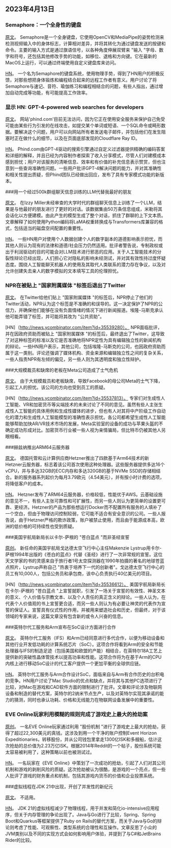 

<CallToAction />

<Steps>

## 2023年4月13日

### Semaphore：一个全身性的键盘

[原文](https://github.com/everythingishacked/Semaphore)。
Semaphore是一个全身键盘，它使用OpenCV和MediaPipe的姿势检测来检测视频输入中的身体标志，计算相对差异，并将其转化为通过键盘发送的按键和命令。主要的输入方式是通过旗语信号，以各种角度伸展双臂来 "输入 "字母、数字和符号，还包括其他修改手势的功能，如移位、退格和方向键。它在最新的MacOS上运行，可以通过终端使用自定义键盘库来访问。

[HN](http://news.ycombinator.com/item?id=35536550)。
一个名为Semaphore的键盘系统，使用物理手势，得到了HN用户的积极反馈，对那些想把身体锻炼和编程结合起来的远程工作者有意义。用户讨论了将Semaphore与速记、音符、瑜伽练习和编程相结合的问题，有些人指出，通过增加自动完成等功能，有可能提高工作效率。

### 显示 HN: GPT-4-powered web searches for developers

[原文](https://www.phind.com)。
网站'phind.com'目前无法访问，因为它正在使用安全服务来保护自己免受可能由某些行为引发的在线攻击，如提交某个单词或短语、一个SQL命令或畸形数据。要解决这个问题，用户可以向网站所有者发送电子邮件，并包括他们在发生阻塞时正在做什么的细节，以及在页面底部发现的Cloudflare Ray ID。

[HN](http://news.ycombinator.com/item?id=35543668)。
Phind.com由GPT-4驱动的搜索引擎通过自定义过滤器提供精确的编码答案和详细的解释，并且已经为内容制作者探索了收入分享模式，尽管人们对建模成本感到担忧；用户对该服务的清晰信息、效率和有价值的补充信息表示赞赏，但也注意到一些查询准确性问题。一些用户批评GPT-4解决问题的能力，并对其准确性和相关性提出质疑，但Phind团队已经做出回应，发布了具有专家模式功能的新版本。

###用一个经过500k群组聊天信息训练的LLM代替我最好的朋友

[原文](https://www.izzy.co/blogs/robo-boys.html)。
在Izzy Miller未经审查的大学时代的群组聊天信息上训练了一个LLM，结果是与他最好的朋友进行了更好的对话。该数据集由50万条信息组成，米勒将其会话化以方便建模。由此产生的模型生成了整个对话，抓住了群聊的上下文本质。文章解释了如何使用Python编码将LaMA权重转换成与Transformers库兼容的格式，包括适当的磁盘空间配置的重要性。

[HN](http://news.ycombinator.com/item?id=35540154)。
一些HN用户对使用个人数据创建个人的数字副本的道德影响表示担忧，而其他人则认为现有的法律和道德/社会压力仍然适用。批评者警告说，专制政权或出于利润驱动的目的可能会对LLM技术进行邪恶的应用。关于人工智能技术的分裂性辩论已经出现，人们担心它对隐私的影响未经测试，并对其有效性持过度怀疑态度。围绕人工智能聊天机器人的使用及其取代人类联系的潜力存在争议，以及对允许创建失去亲人的数字模拟的文本填写工具的伦理担忧。

### NPR在被贴上 "国家附属媒体 "标签后退出了Twitter

[原文](https://www.wbur.org/npr/1169269161/npr-leaves-twitter-government-funded-media-label)。
在Twitter给他们贴上 "国家附属媒体 "的标签后，NPR停止了他们的Twitter活动，NPR认为这个标签是不准确的和误导的。这一决定保护了NPR的公信力，并确保他们能够在没有负面情绪的情况下进行新闻报道。埃隆-马斯克承认他可能弄错了标签，并可能将其改为 "公共资助"。

[HN]（http://news.ycombinator.com/item?id=35539280）。
NPR面临批评，并在因政府资助而被贴上 "国家附属媒体 "的标签后，最终退出了Twitter，这导致了对这种标签的标准以及它是否准确地将NPR定性为具有编辑独立性的新闻机构的辩论。一些HN用户表示，其他公司，包括埃隆-马斯克的公司，也因政府资助而属于这一类别。评论还强调了媒体机构、资金来源和编辑独立性之间的复杂关系，一些人指责NPR有左倾的偏见，另一些人则为其透明度和独立性辩护。

###大规模裁员和缺席的老板在Meta公司造成了士气危机

[原文](https://www.nytimes.com/2023/04/12/technology/meta-layoffs-employees-management.html)。
由于大规模裁员和老板缺席，导致Facebook的母公司Meta的士气下降，引起工人的担忧。该公司的方向也受到员工的质疑。

[HN]（http://news.ycombinator.com/item?id=35537813）。
专家们对生成性人工智能、VR和加密货币等尖端技术的未来讨论了不同的意见。虽然有些人主张生成性人工智能的具体用例和生成性媒体的进步，但也有人对其将中产阶级工作自动化的潜力和生成性人工智能模型的准确性表示担忧。各公司都希望生成性人工智能能够帮助加快AR/VR技术市场的发展，Meta实验室的设备的成功与苹果头盔的不确定成功形成对比。加密货币行业被一些人视为亲情骗局，但比特币仍被其他人另眼相看。

###赫兹纳推出ARM64云服务器

[原文](https://www.hetzner.com/press-release/arm64-cloud/)。
德国托管和云计算供应商Hetzner推出了四款基于Arm64技术的新Hetzner云服务器，标志着该公司首次使用这种处理器。这些服务器提供多达16个vCPU，并与多达32GB的ECC内存和多达320GB的基于NVMe SSD的存储相结合。新的服务器系列起价为每月3.79欧元（4.54美元），并有按小时计费的选项，将降低客户的成本。

[HN](http://news.ycombinator.com/item?id=35540084)。
Hetzner发布了ARM64云服务器，价格较低，性能优于AWS。云基础设施的意见不一，有些人主张可靠性和可扩展性，而另一些人则认为更简单的设置更可靠、更经济。Hetzner的产品为那些想运行Docker而不配置所有服务的人填补了一个空白，但由于物理访问控制较弱，它可能不适合有安全意识的公司。一些人报告说，由于Hetzner严格的欺诈政策，账户被禁止使用，而且由于能源成本高，欧洲的低价格的可持续性也受到质疑。

###美国宇航局新局长以卡尔-萨根的 "苍白蓝点 "而非圣经宣誓

[原创](https://www.independent.co.uk/space/nasa-director-carl-sagan-oath-b2317698.html)。
新任命的美国宇航局戈达德太空飞行中心主任Makenzie Lystrup用卡尔-萨根1994年出版的《苍白的蓝点》代替《圣经》进行了一次非常规的宣誓。这位天文学家的书的灵感来自于旅行者1号太空探测器在1990年拍摄的著名的地球苍蓝点照片，Lystrup声称自己 "热衷于培养下一代的创新者"。戈达德太空飞行中心的员工有10,000人，包括公务员和承包商，该中心负责执行40亿美元的项目。

[HN]（http://news.ycombinator.com/item?id=35536612）。
美国宇航局新局长在卡尔-萨根的 "苍白蓝点 "上宣誓就职，引发了一场关于宣誓的有效性、神圣文本的意义、个人价值与宗教文本、以及个人责任的真正含义的辩论。一些人认为，在代表个人价值观的书上宣誓更合适，而另一些人则认为有必要让神灵的代表作为宣誓的保证人。宣誓具有仪式性的作用，并被用来塑造社会和历史，但最终，对于该领域的专家来说，这篇文章没有包含新的或令人兴奋的信息。

###英特尔代工服务和Arm宣布在SoC设计方面进行合作

[原文](https://www.intel.com/content/www/us/en/newsroom/news/intel-foundry-arm-announce-multigeneration-collaboration-leading-edge-soc-design.html)。
英特尔代工服务（IFS）和Arm已经同意进行多代合作，以便为移动设备和其他行业开发低功耗的计算系统芯片（SoC）。这项合作将看到Arm的安全和节能处理器与IFS的制造足迹（包括美国和欧盟的产能）相结合，在英特尔18A工艺上提供新的突破性晶体管技术以提高功率和性能。这项合作将为在基于Arm的CPU内核上进行移动SoC设计的代工客户提供一个更加平衡的全球供应链。

[HN](http://news.ycombinator.com/item?id=35539057)。
英特尔代工服务与Arm合作设计SoC，面临来自与Arm有合作历史的台积电的竞争。HN用户讨论了Mac Studio的优点和缺点，并将其与其他PC选项进行了比较，对Mac在游戏和CAD软件方面的限制进行了批评。文章和评论涉及物联网设备和制造的替代方案，英特尔的2纳米节点生产，以及对英特尔实现其承诺的能力的猜测，同时也承认功耗、价格和无线能力在物联网设备发展中的重要性。

### EVE Online玩家利用模糊的规则完成了游戏史上最大的抢劫案

[原创](https://www.pcgamer.com/eve-online-player-uses-obscure-rule-to-pull-off-the-biggest-heist-in-the-games-history/)。
一名EVE Online玩家通过利用 "股份机制 "进行了游戏史上最大的抢劫，获得了超过22,300美元的真钱。这涉及到用一个干净的账户控制Event Horizon Expeditionaries，转移股份，并从公司钱包里拿走1300亿ISK和多艘船，估计这次抢劫的总价值为2.23万亿ISK。根据2014年Reddit的一个帖子，股份系统可能太容易被利用了，这种策略以前也被测试过。

[HN](http://news.ycombinator.com/item?id=35533711)。
一名玩家在《EVE Online》中策划了一次成功的抢劫，引起了人们对其公司机制和游戏的剥削风险的质疑。这次抢劫被认为很酷，是游戏的一个亮点，但一些人批评了游戏的财务重点和机制，包括其游戏内货币的价值和企业投票系统。

###虚拟线程在JDK 21中出现，开创了并发性的新纪元

[原文](https://www.infoq.com/news/2023/04/virtual-threads-arrives-jdk21/)。
不适用。

[HN](http://news.ycombinator.com/item?id=35535906)。
JDK 21的虚拟线程减少了物理线程，用于并发和简化io-intensive应用程序，但关于内存管理的争论出现了。Java与Go进行了比较，Spring、Spring Boot和Quarkus等框架提供了Ruby on Rails的替代方案，而关于Java与Go的辩论则考虑了性能、可观察性、类型系统的合理性和互操作。文章反思了小众的JVM类别以及不同的实现方式会如何影响用户体验，并提到了与C#和JetBrains Rider的比较。

</Steps>